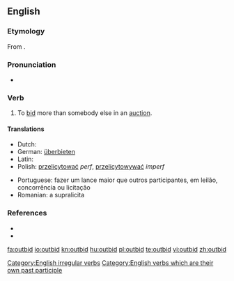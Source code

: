 ==English==

===Etymology===
From {{prefix|out|bid}}.

===Pronunciation===
* {{IPA|/'outbid/}}

===Verb===
{{en-verb|outbids|outbidding|outbid}}

# To [[bid]] more than somebody else in an [[auction]].

====Translations====
{{trans-top|To bid more than somebody else}}
* Dutch: {{t+|nl|overbieden}}
* German: [[überbieten]]
* Latin: {{t+|la|adicio|alt=adiciō}}
* Polish: [[przelicytować]] ''perf'', [[przelicytowywać]] ''imperf''
{{trans-mid}}
* Portuguese: fazer um lance maior que outros participantes, em leilão, concorrência ou licitação
* Romanian: a supralicita
{{trans-bottom}}

===References===
* {{R:Century 1911}}
* {{R:Webster 1913}}

[[Category:English irregular verbs]]
[[Category:English verbs which are their own past participle]]

[[fa:outbid]]
[[io:outbid]]
[[kn:outbid]]
[[hu:outbid]]
[[pl:outbid]]
[[te:outbid]]
[[vi:outbid]]
[[zh:outbid]]